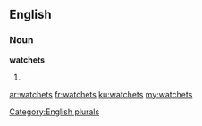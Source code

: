 ==English==

===Noun===
'''watchets'''

# {{plural of|[[watchet]]}}

[[Category:English plurals]]

[[ar:watchets]]
[[fr:watchets]]
[[ku:watchets]]
[[my:watchets]]